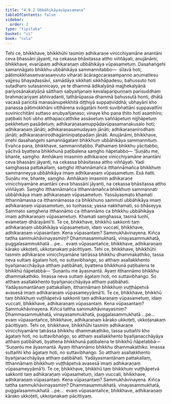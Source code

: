 ```yaml
---
title: "4.9.2 Ubbāhikāyavūpasamana"
tableOfContents: false
sidebar:
  order: 2
type: "tipitaka"
basket: "vi"
book: "cula"
---
```



<DynamicBreadcrumb />

<Division number="231" book="cula" e="ch" v="4" p="223">

<Paragraph number="944" book="cula">
Tehi ce, bhikkhave, bhikkhūhi tasmiṃ adhikaraṇe vinicchiyamāne anantāni ceva bhassāni jāyanti, na cekassa bhāsitassa attho viññāyati, anujānāmi, bhikkhave, evarūpaṃ adhikaraṇaṃ ubbāhikāya vūpasametuṃ. Dasahaṅgehi samannāgato bhikkhu ubbāhikāya sammannitabbo—  sīlavā hoti, pātimokkhasaṃvarasaṃvuto viharati ācāragocarasampanno aṇumattesu vajjesu bhayadassāvī, samādāya sikkhati sikkhāpadesu; bahussuto hoti sutadharo sutasannicayo, ye te dhammā ādikalyāṇā majjhekalyāṇā pariyosānakalyāṇā sātthaṃ sabyañjanaṃ kevalaparipuṇṇaṃ parisuddhaṃ brahmacariyaṃ abhivadanti, tathārūpassa dhammā bahussutā honti, dhātā vacasā paricitā manasānupekkhitā diṭṭhiyā suppaṭividdhā; ubhayāni kho panassa pātimokkhāni vitthārena svāgatāni honti suvibhattāni suppavattīni suvinicchitāni suttaso anubyañjanaso; vinaye kho pana ṭhito hoti asaṃhīro; paṭibalo hoti ubho atthapaccatthike assāsetuṃ saññāpetuṃ nijjhāpetuṃ pekkhetuṃ pasādetuṃ; adhikaraṇasamuppādavūpasamanakusalo hoti; adhikaraṇaṃ jānāti; adhikaraṇasamudayaṃ jānāti; adhikaraṇanirodhaṃ jānāti; adhikaraṇanirodhagāminipaṭipadaṃ jānāti. Anujānāmi, bhikkhave, imehi dasahaṅgehi samannāgataṃ bhikkhuṃ ubbāhikāya sammannituṃ. Evañca pana, bhikkhave, sammannitabbo. Paṭhamaṃ bhikkhu yācitabbo, yācitvā byattena bhikkhunā paṭibalena saṃgho ñāpetabbo—
</Paragraph>

</Division>
<Division number="232" book="cula" e="ch" v="4" p="224">

<Paragraph number="945" book="cula">
‘Suṇātu me, bhante, saṃgho. Amhākaṃ imasmiṃ adhikaraṇe vinicchiyamāne anantāni ceva bhassāni jāyanti, na cekassa bhāsitassa attho viññāyati. Yadi saṃghassa pattakallaṃ, saṃgho itthannāmañca itthannāmañca bhikkhuṃ sammanneyya ubbāhikāya imaṃ adhikaraṇaṃ vūpasametuṃ. Esā ñatti.
</Paragraph>

<Paragraph number="946" book="cula">
Suṇātu me, bhante, saṃgho. Amhākaṃ imasmiṃ adhikaraṇe vinicchiyamāne anantāni ceva bhassāni jāyanti, na cekassa bhāsitassa attho viññāyati. Saṃgho itthannāmañca itthannāmañca bhikkhuṃ sammannati ubbāhikāya imaṃ adhikaraṇaṃ vūpasametuṃ. Yassāyasmato khamati itthannāmassa ca itthannāmassa ca bhikkhuno sammuti ubbāhikāya imaṃ adhikaraṇaṃ vūpasametuṃ, so tuṇhassa; yassa nakkhamati, so bhāseyya.
</Paragraph>

<Paragraph number="947" book="cula">
Sammato saṃghena itthannāmo ca itthannāmo ca bhikkhu ubbāhikāya imaṃ adhikaraṇaṃ vūpasametuṃ. Khamati saṃghassa, tasmā tuṇhī, evametaṃ dhārayāmī’ti.
</Paragraph>

<Paragraph number="948" book="cula">
Te ce, bhikkhave, bhikkhū sakkonti taṃ adhikaraṇaṃ ubbāhikāya vūpasametuṃ, idaṃ vuccati, bhikkhave, adhikaraṇaṃ vūpasantaṃ. Kena vūpasantaṃ? Sammukhāvinayena. Kiñca tattha sammukhāvinayasmiṃ? Dhammasammukhatā, vinayasammukhatā, puggalasammukhatā …pe…  evaṃ vūpasantañce, bhikkhave, adhikaraṇaṃ kārako ukkoṭeti, ukkoṭanakaṃ pācittiyaṃ.
</Paragraph>

</Division>
<Division number="233" book="cula" e="ch" v="4" p="224">

<Paragraph number="949" book="cula">
Tehi ce, bhikkhave, bhikkhūhi tasmiṃ adhikaraṇe vinicchiyamāne tatrāssa bhikkhu dhammakathiko, tassa neva suttaṃ āgataṃ hoti, no suttavibhaṅgo, so atthaṃ asallakkhento byañjanacchāyāya atthaṃ paṭibāhati, byattena bhikkhunā paṭibalena te bhikkhū ñāpetabbā—
</Paragraph>

<Paragraph number="950" book="cula">
‘Suṇantu me āyasmantā. Ayaṃ itthannāmo bhikkhu dhammakathiko. Imassa neva suttaṃ āgataṃ hoti, no suttavibhaṅgo. So atthaṃ asallakkhento byañjanacchāyāya atthaṃ paṭibāhati. Yadāyasmantānaṃ pattakallaṃ, itthannāmaṃ bhikkhuṃ vuṭṭhāpetvā avasesā imaṃ adhikaraṇaṃ vūpasameyyāmā’ti.
</Paragraph>

<Paragraph number="951" book="cula">
Te ce, bhikkhave, bhikkhū taṃ bhikkhuṃ vuṭṭhāpetvā sakkonti taṃ adhikaraṇaṃ vūpasametuṃ, idaṃ vuccati, bhikkhave, adhikaraṇaṃ vūpasantaṃ. Kena vūpasantaṃ? Sammukhāvinayena. Kiñca tattha sammukhāvinayasmiṃ? Dhammasammukhatā, vinayasammukhatā, puggalasammukhatā …pe…  evaṃ vūpasantañce, bhikkhave, adhikaraṇaṃ kārako ukkoṭeti, ukkoṭanakaṃ pācittiyaṃ.
</Paragraph>

<Paragraph number="952" book="cula">
Tehi ce, bhikkhave, bhikkhūhi tasmiṃ adhikaraṇe vinicchiyamāne tatrāssa bhikkhu dhammakathiko, tassa suttañhi kho āgataṃ hoti, no suttavibhaṅgo, so atthaṃ asallakkhento byañjanacchāyāya atthaṃ paṭibāhati, byattena bhikkhunā paṭibalena te bhikkhū ñāpetabbā—
</Paragraph>

<Paragraph number="953" book="cula">
‘Suṇantu me āyasmantā. Ayaṃ itthannāmo bhikkhu dhammakathiko. Imassa suttañhi kho āgataṃ hoti, no suttavibhaṅgo. So atthaṃ asallakkhento byañjanacchāyāya atthaṃ paṭibāhati. Yadāyasmantānaṃ pattakallaṃ, itthannāmaṃ bhikkhuṃ vuṭṭhāpetvā avasesā imaṃ adhikaraṇaṃ vūpasameyyāmā’ti.
</Paragraph>

<Paragraph number="954" book="cula">
Te ce, bhikkhave, bhikkhū taṃ bhikkhuṃ vuṭṭhāpetvā sakkonti taṃ adhikaraṇaṃ vūpasametuṃ, idaṃ vuccati, bhikkhave, adhikaraṇaṃ vūpasantaṃ. Kena vūpasantaṃ? Sammukhāvinayena. Kiñca tattha sammukhāvinayasmiṃ? Dhammasammukhatā, vinayasammukhatā, puggalasammukhatā …pe…  evaṃ vūpasantañce, bhikkhave, adhikaraṇaṃ kārako ukkoṭeti, ukkoṭanakaṃ pācittiyaṃ.
</Paragraph>
</Division>